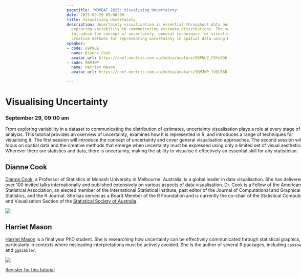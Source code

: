 ```yaml
---
pagetitle: 'WOMBAT 2025: Visualising Uncertainty'
date: 2025-09-29 09:00:00
title: Visualising Uncertainty
description: Uncertainty visualisation is essential throughout data analysis, from
  exploring variability to communicating estimate distributions. The session will
  introduce the concept of uncertainty, general techniques for visualising it, and
  creative methods for representing uncertainty in spatial data using R.
speaker:
- code: G9PNUZ
  name: Dianne Cook
  avatar_url: https://conf.nectric.com.au/media/avatars/G9PNUZ_C9YuSD6.jpg
- code: 9BMJWP
  name: Harriet Mason
  avatar_url: https://conf.nectric.com.au/media/avatars/9BMJWP_1VQl68B.jpg

---
```


:::::: {.grid style="width: 100vw;  transform: translateX(-20%);"}
::: {#sponsors_banner .g-col-12 .title}
# Visualising Uncertainty

### September 29, 09:00 am
:::

::: {.g-col-12 .full_text_block}

From exploring variability in a dataset to communicating the distribution of estimates, uncertainty visualisation plays a role at every stage of data analysis. This tutorial provides an overview of uncertainty, examines how it is represented in R, and introduces a range of techniques for visualising it. The first session will introduce the concept of uncertainty and cover general visualisation approaches. The second session will focus on spatial data and the creative methods that emerge when uncertainty must be expressed using only a limited set of visual aesthetics. Wherever there are statistics and data, there is uncertainty, making the ability to visualise it effectively an essential skill for any statistician.

::: speaker
## Dianne Cook

[Dianne Cook](https://www.dicook.org), a Professor of Statistics at Monash University in Melbourne, Australia, is a global leader in data visualisation. She has delivered over 100 invited talks internationally and published extensively on various aspects of data visualisation. Dr. Cook is a Fellow of the American Statistical Association, an elected member of the International Statistical Institute, past editor of the Journal of Computational and Graphical Statistics, and the R Journal. She has served as a Board Member of the R Foundation and is currently the co-chair of the Statistical Computing and Visualisation Section of the [Statistical Society of Australia](https://www.statsoc.org.au).

![](https://conf.nectric.com.au/media/avatars/G9PNUZ_C9YuSD6.jpg)
:::

::: speaker
## Harriet Mason

[Harriet Mason](https://harrietmason.netlify.app/) is a final year PhD student. She is researching how uncertainty can be effectively communicated through statistical graphics, particularly in contexts where misleading interpretations must be actively avoided. She is the author of several R packages, including `cassowaryr` and `ggdibbler`.

![](https://conf.nectric.com.au/media/avatars/9BMJWP_1VQl68B.jpg)
:::


::: register-btn
[Register for this tutorial](/participation/register.html)
:::

:::

<div>

</div>
::::::

```{=html}
<style>
#title-block-header {
display: none !important;
}
</style>
```
